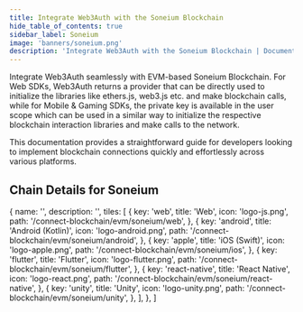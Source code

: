 ```yaml
---
title: Integrate Web3Auth with the Soneium Blockchain
hide_table_of_contents: true
sidebar_label: Soneium
image: 'banners/soneium.png'
description: 'Integrate Web3Auth with the Soneium Blockchain | Documentation - Web3Auth'
---
```



<SEO
  title="Integrate Web3Auth with the Soneium Blockchain"
  description="Integrate Web3Auth with the Soneium Blockchain | Documentation - Web3Auth"
  image="https://web3auth.io/docs/banners/soneium.png"
  slug="/embedded-wallets/connect-blockchain/evm/soneium"
/>

Integrate Web3Auth seamlessly with EVM-based Soneium Blockchain. For Web SDKs, Web3Auth returns a provider that can be directly used to initialize the libraries like ethers.js, web3.js etc. and make blockchain calls, while for Mobile & Gaming SDKs, the private key is available in the user scope which can be used in a similar way to initialize the respective blockchain interaction libraries and make calls to the network.

This documentation provides a straightforward guide for developers looking to implement blockchain connections quickly and effortlessly across various platforms.

## Chain Details for Soneium

<ChainDetailsSoneium />

  {
    name: '',
    description: '',
    tiles: [
      {
        key: 'web',
        title: 'Web',
        icon: 'logo-js.png',
        path: '/connect-blockchain/evm/soneium/web',
      },
      {
        key: 'android',
        title: 'Android (Kotlin)',
        icon: 'logo-android.png',
        path: '/connect-blockchain/evm/soneium/android',
      },
      {
        key: 'apple',
        title: 'iOS (Swift)',
        icon: 'logo-apple.png',
        path: '/connect-blockchain/evm/soneium/ios',
      },
      {
        key: 'flutter',
        title: 'Flutter',
        icon: 'logo-flutter.png',
        path: '/connect-blockchain/evm/soneium/flutter',
      },
      {
        key: 'react-native',
        title: 'React Native',
        icon: 'logo-react.png',
        path: '/connect-blockchain/evm/soneium/react-native',
      },
      {
        key: 'unity',
        title: 'Unity',
        icon: 'logo-unity.png',
        path: '/connect-blockchain/evm/soneium/unity',
      },
    ],
  },
]

<Tiles tileGroups={Soneium} />
